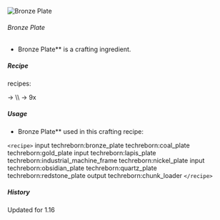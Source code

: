 ![Bronze Plate](/mods/techreborn/bronze_plate.png)

###### Bronze Plate

- Bronze Plate** is a crafting ingredient.

##### Recipe

<Mcitem id="techreborn:compressor"/> recipes:

<Mcitem id="techreborn:bronze_ingot"/> -\>
<Mcitem id="techreborn:bronze_plate"/> \\\\
<Mcitem id="techreborn:bronze_storage_block"/> -\>
9x <Mcitem id="techreborn:bronze_plate"/>

##### Usage

- Bronze Plate** used in this crafting recipe:

`<recipe>` input techreborn:bronze_plate techreborn:coal_plate
techreborn:gold_plate input techreborn:lapis_plate
techreborn:industrial_machine_frame techreborn:nickel_plate input
techreborn:obsidian_plate techreborn:quartz_plate
techreborn:redstone_plate output techreborn:chunk_loader
`</recipe>`

##### History

Updated for 1.16
